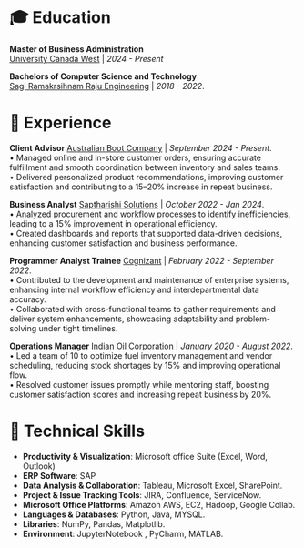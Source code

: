 # 🎓 Education

**Master of Business Administration**   
[University Canada West](https://www.ucanwest.ca/) | *2024 - Present*

**Bachelors of Computer Science and Technology**   
[Sagi Ramakrsihnam Raju Engineering](https://srkrec.edu.in/college_profile.php) | *2018 - 2022*.  

# 💼 Experience

**Client Advisor** 
[Australian Boot Company](https://australianboot.com/?srsltid=AfmBOooeO9AgxSYS6tuQ3cQbzbgfLlrMWBzeGZFlwOZwDEb1mGgexPEo) | *September 2024 - Present*.  
• Managed online and in-store customer orders, ensuring accurate fulfillment and smooth coordination between inventory and sales teams.   
• Delivered personalized product recommendations, improving customer satisfaction and contributing to a 15–20% increase in repeat business.   

**Business Analyst** 
[Saptharishi Solutions](http://saptarishisolutions.in/) | *October 2022 - Jan 2024*.  
• Analyzed procurement and workflow processes to identify inefficiencies, leading to a 15% improvement in operational efficiency.   
• Created dashboards and reports that supported data-driven decisions, enhancing customer satisfaction and business performance.   

**Programmer Analyst Trainee** 
[Cognizant](https://www.cognizant.com/us/en) | *February 2022 - September 2022*.  
• Contributed to the development and maintenance of enterprise systems, enhancing internal workflow efficiency and interdepartmental data accuracy.   
• Collaborated with cross-functional teams to gather requirements and deliver system enhancements, showcasing adaptability and problem-solving under tight timelines.   

**Operations Manager** 
[Indian Oil Corporation](https://locator.iocl.com/indianoil-sri-sai-balaji-filling-) | *January 2020 - August 2022*.  
• Led a team of 10 to optimize fuel inventory management and vendor scheduling, reducing stock shortages by 15% and improving operational flow.   
• Resolved customer issues promptly while mentoring staff, boosting customer satisfaction scores and increasing repeat
business by 20%.

# 🧠 Technical Skills
- **Productivity & Visualization**: Microsoft office Suite (Excel, Word, Outlook)   
- **ERP Software**: SAP   
- **Data Analysis & Collaboration**: Tableau, Microsoft Excel, SharePoint.  
- **Project & Issue Tracking Tools**: JIRA, Confluence, ServiceNow.  
- **Microsoft Office Platforms**: Amazon AWS, EC2, Hadoop, Google Collab.  
- **Languages & Databases**: Python, Java, MYSQL.  
- **Libraries**: NumPy, Pandas, Matplotlib.  
- **Environment**: JupyterNotebook , PyCharm, MATLAB.

